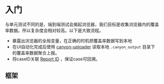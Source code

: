 
# 入门

与单元测试不同的是，端到端测试会揭起浏览器，我们目标是收集浏览器内的覆盖率数据。所以复杂度会相对较高。以下是大致流程。

- 暴露出浏览器的全局变量，在正确的时机把覆盖率数据写到本地
- 在UI自动化完成后使用 [canyon-uploader](/docs/ecosystem/canyon-uploader) 读取本地 `.canyon_output` 目录下的覆盖率数据聚合上报。
- 将caseID关联 [Report ID](/docs/core-concepts/report-id) ，保证case可回溯。

## 框架

<Cards>
  <Cards.Card
    title="Playwright"
    href="/docs/end-to-end-testing/playwright"
  />
</Cards>
